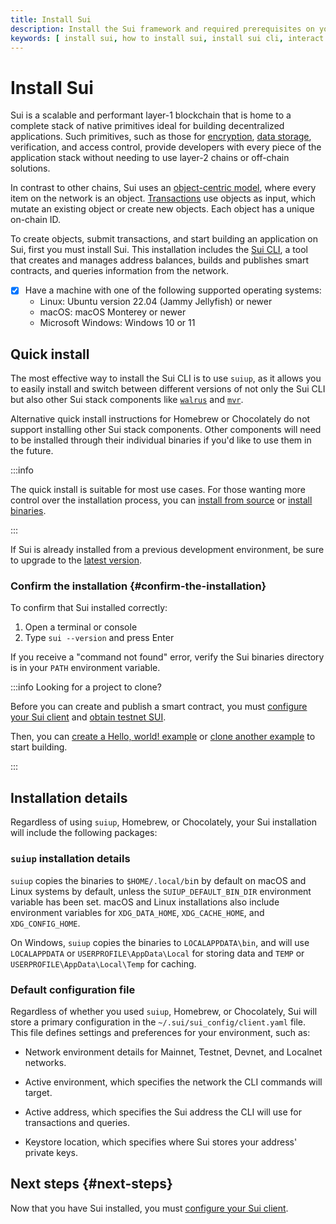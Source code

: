 ```yaml
---
title: Install Sui
description: Install the Sui framework and required prerequisites on your system, including the Sui command line interface to interact with the Sui network.
keywords: [ install sui, how to install sui, install sui cli, interact with sui networks, connect to sui networks, sui command line interface ]
---
```


# Install Sui

Sui is a scalable and performant layer-1 blockchain that is home to a complete stack of native primitives ideal for building decentralized applications. Such primitives, such as those for [encryption](https://seal-docs.wal.app/UsingSeal/), [data storage](https://docs.wal.app/usage/setup.html), verification, and access control, provide developers with every piece of the application stack without needing to use layer-2 chains or off-chain solutions. 

In contrast to other chains, Sui uses an [object-centric model](/concepts/object-model.mdx), where every item on the network is an object. [Transactions](/concepts/transactions.mdx) use objects as input, which mutate an existing object or create new objects. Each object has a unique on-chain ID.

To create objects, submit transactions, and start building an application on Sui, first you must install Sui. This installation includes the [Sui CLI](/references/cli.mdx), a tool that creates and manages address balances, builds and publishes smart contracts, and queries information from the network. 

<Tabs className="tabsHeadingCentered--small">
<TabItem value="prereq" label="Prerequisites">

- [x] Have a machine with one of the following supported operating systems:
    - Linux: Ubuntu version 22.04 (Jammy Jellyfish) or newer
    - macOS: macOS Monterey or newer
    - Microsoft Windows: Windows 10 or 11

</TabItem>
</Tabs>

## Quick install 

The most effective way to install the Sui CLI is to use `suiup`, as it allows you to easily install and switch between different versions of not only the Sui CLI but also other Sui stack components like [`walrus`](https://docs.wal.app/usage/setup.html) and [`mvr`](https://github.com/MystenLabs/mvr). 

Alternative quick install instructions for Homebrew or Chocolately do not support installing other Sui stack components. Other components will need to be installed through their individual binaries if you'd like to use them in the future. 

<ImportContent source="quick-install.mdx" mode="snippet" />

:::info

The quick install is suitable for most use cases. For those wanting more control over the installation process, you can [install from source](/guides/developer/getting-started/install-source.mdx) or [install binaries](/guides/developer/getting-started/install-binaries.mdx). 

:::

If Sui is already installed from a previous development environment, be sure to upgrade to the [latest version](/guides/developer/getting-started/upgrade-sui.mdx).

### Confirm the installation {#confirm-the-installation}

To confirm that Sui installed correctly:

1. Open a terminal or console
2. Type `sui --version` and press Enter

If you receive a "command not found" error, verify the Sui binaries directory is in your `PATH` environment variable.

:::info Looking for a project to clone?

Before you can create and publish a smart contract, you must [configure your Sui client](/guides/developer/getting-started/configure-sui-client.mdx) and [obtain testnet SUI](/guides/developer/getting-started/get-coins.mdx).

Then, you can [create a Hello, world! example](/guides/developer/getting-started/hello-world.mdx) or [clone another example](/guides/developer/app-examples.mdx) to start building.

:::

## Installation details 

Regardless of using `suiup`, Homebrew, or Chocolately, your Sui installation will include the following packages:

<ImportContent source="lists/binaries-file-list.mdx" mode="snippet" />

### `suiup` installation details 

`suiup` copies the binaries to `$HOME/.local/bi`n by default on macOS and Linux systems by default, unless the `SUIUP_DEFAULT_BIN_DIR` environment variable has been set. macOS and Linux installations also include environment variables for `XDG_DATA_HOME`, `XDG_CACHE_HOME`, and `XDG_CONFIG_HOME`.

On Windows, `suiup` copies the binaries to `LOCALAPPDATA\bin`, and will use `LOCALAPPDATA` or `USERPROFILE\AppData\Local` for storing data and `TEMP` or `USERPROFILE\AppData\Local\Temp` for caching.

### Default configuration file

Regardless of whether you used `suiup`, Homebrew, or Chocolately, Sui will store a primary configuration in the `~/.sui/sui_config/client.yaml` file. This file defines settings and preferences for your environment, such as:

- Network environment details for Mainnet, Testnet, Devnet, and Localnet networks.

- Active environment, which specifies the network the CLI commands will target.

- Active address, which specifies the Sui address the CLI will use for transactions and queries.

- Keystore location, which specifies where Sui stores your address' private keys.

## Next steps {#next-steps}

Now that you have Sui installed, you must [configure your Sui client](/guides/developer/getting-started/configure-sui-client.mdx).



